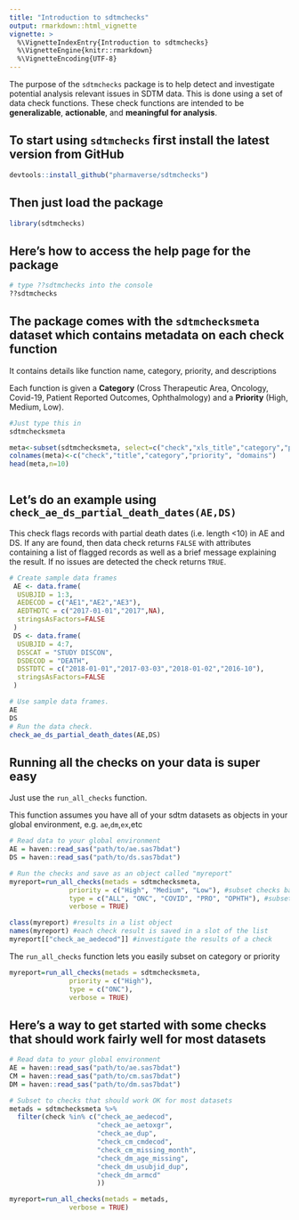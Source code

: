 ```yaml
---
title: "Introduction to sdtmchecks"
output: rmarkdown::html_vignette
vignette: >
  %\VignetteIndexEntry{Introduction to sdtmchecks}
  %\VignetteEngine{knitr::rmarkdown}
  %\VignetteEncoding{UTF-8}
---
```



The purpose of the `sdtmchecks` package is to help detect and investigate potential analysis relevant issues in SDTM data. This is done using a set of data check functions. These check functions are intended to be **generalizable**, **actionable**, and **meaningful for analysis**.

## To start using `sdtmchecks` first install the latest version from GitHub
```r
devtools::install_github("pharmaverse/sdtmchecks")
```

## Then just load the package
```r
library(sdtmchecks) 
```

## Here's how to access the help page for the package
```r
# type ??sdtmchecks into the console
??sdtmchecks 
``` 
 
## The package comes with the `sdtmchecksmeta` dataset which contains metadata on each check function

It contains details like function name, category, priority, and descriptions

Each function is given a **Category** (Cross Therapeutic Area, Oncology, Covid-19, Patient Reported Outcomes, Ophthalmology) and a **Priority** (High, Medium, Low).

```r
#Just type this in
sdtmchecksmeta
```

```r
meta<-subset(sdtmchecksmeta, select=c("check","xls_title","category","priority","domains"))
colnames(meta)<-c("check","title","category","priority", "domains")
head(meta,n=10)
    
``` 


## Let's do an example using `check_ae_ds_partial_death_dates(AE,DS)`

This check flags records with partial death dates (i.e. length <10) in AE and DS. If any are found, then data check returns `FALSE` with attributes containing a list of flagged records as well as a brief message explaining the result. If no issues are detected the check returns `TRUE`.

```r
# Create sample data frames
 AE <- data.frame(
  USUBJID = 1:3,
  AEDECOD = c("AE1","AE2","AE3"),
  AEDTHDTC = c("2017-01-01","2017",NA),
  stringsAsFactors=FALSE
 )
 DS <- data.frame(
  USUBJID = 4:7,
  DSSCAT = "STUDY DISCON", 
  DSDECOD = "DEATH",
  DSSTDTC = c("2018-01-01","2017-03-03","2018-01-02","2016-10"),
  stringsAsFactors=FALSE
 )
``` 

```r
# Use sample data frames.
AE
DS
# Run the data check.
check_ae_ds_partial_death_dates(AE,DS)
```  

## Running all the checks on your data is super easy

Just use the `run_all_checks` function.

This function assumes you have all of your sdtm datasets as objects in your global environment, e.g. `ae`,`dm`,`ex`,etc

```r

# Read data to your global environment
AE = haven::read_sas("path/to/ae.sas7bdat")
DS = haven::read_sas("path/to/ds.sas7bdat")

# Run the checks and save as an object called "myreport"
myreport=run_all_checks(metads = sdtmchecksmeta,
               priority = c("High", "Medium", "Low"), #subset checks based on priority
               type = c("ALL", "ONC", "COVID", "PRO", "OPHTH"), #subset checks based category
               verbose = TRUE)

class(myreport) #results in a list object
names(myreport) #each check result is saved in a slot of the list
myreport[["check_ae_aedecod"]] #investigate the results of a check
``` 


The `run_all_checks` function lets you easily subset on category or priority

```r

myreport=run_all_checks(metads = sdtmchecksmeta,
               priority = c("High"),
               type = c("ONC"),
               verbose = TRUE)
``` 

## Here's a way to get started with some checks that should work fairly well for most datasets

```r

# Read data to your global environment
AE = haven::read_sas("path/to/ae.sas7bdat")
CM = haven::read_sas("path/to/cm.sas7bdat")
DM = haven::read_sas("path/to/dm.sas7bdat")

# Subset to checks that should work OK for most datasets
metads = sdtmchecksmeta %>%
  filter(check %in% c("check_ae_aedecod",
                      "check_ae_aetoxgr",
                      "check_ae_dup",
                      "check_cm_cmdecod",
                      "check_cm_missing_month",
                      "check_dm_age_missing",
                      "check_dm_usubjid_dup",
                      "check_dm_armcd"
                      ))

myreport=run_all_checks(metads = metads,
               verbose = TRUE)
``` 
